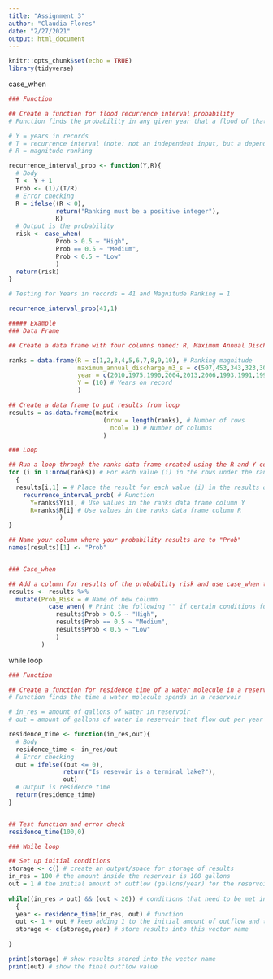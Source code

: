 ```yaml
---
title: "Assignment 3"
author: "Claudia Flores"
date: "2/27/2021"
output: html_document
---
```


```r
knitr::opts_chunk$set(echo = TRUE)
library(tidyverse)
```

case_when
```r
### Function 

## Create a function for flood recurrence interval probability
# Function finds the probability in any given year that a flood of that magnitude will be equaled or exceeded 

# Y = years in records
# T = recurrence interval (note: not an independent input, but a dependent input)
# R = magnitude ranking

recurrence_interval_prob <- function(Y,R){
  # Body 
  T <- Y + 1
  Prob <- (1)/(T/R)
  # Error checking
  R = ifelse((R < 0), 
             return("Ranking must be a positive integer"), 
             R)
  # Output is the probability 
  risk <- case_when(
             Prob > 0.5 ~ "High",
             Prob == 0.5 ~ "Medium",
             Prob < 0.5 ~ "Low"
             )
  return(risk)
}

# Testing for Years in records = 41 and Magnitude Ranking = 1

recurrence_interval_prob(41,1)

##### Example
### Data Frame

## Create a data frame with four columns named: R, Maximum Annual Discharge m^3/s, Year, and Y 

ranks = data.frame(R = c(1,2,3,4,5,6,7,8,9,10), # Ranking magnitude
                   maximum_annual_discharge_m3_s = c(507,453,343,323,300,299,275,260,100,50),
                   year = c(2010,1975,1990,2004,2013,2006,1993,1991,1996,1999),
                   Y = (10) # Years on record
                   )

## Create a data frame to put results from loop
results = as.data.frame(matrix
                          (nrow = length(ranks), # Number of rows
                            ncol= 1) # Number of columns
                          )

### Loop

## Run a loop through the ranks data frame created using the R and Y columns 
for (i in 1:nrow(ranks)) # For each value (i) in the rows under the rank column
  {
  results[i,1] = # Place the result for each value (i) in the results data frame in column 1
    recurrence_interval_prob( # Function
      Y=ranks$Y[i], # Use values in the ranks data frame column Y
      R=ranks$R[i] # Use values in the ranks data frame column R
              )
}

## Name your column where your probability results are to "Prob"
names(results)[1] <- "Prob"


### Case_when 

## Add a column for results of the probability risk and use case_when to determine what the probability risk is based on the parameters of Prob > 0.5 is high, Prob = 0.5 is medium, and Prob < 0.5 is low
results <- results %>% 
  mutate(Prob_Risk = # Name of new column
           case_when( # Print the following "" if certain conditions for Prob results are met
             results$Prob > 0.5 ~ "High",
             results$Prob == 0.5 ~ "Medium",
             results$Prob < 0.5 ~ "Low"
             )
         )

```

while loop
```r
### Function 

## Create a function for residence time of a water molecule in a reservoir 
# Function finds the time a water molecule spends in a reservoir 

# in_res = amount of gallons of water in reservoir 
# out = amount of gallons of water in reservoir that flow out per year

residence_time <- function(in_res,out){
  # Body 
  residence_time <- in_res/out
  # Error checking
  out = ifelse((out <= 0), 
               return("Is resevoir is a terminal lake?"), 
               out)
  # Output is residence time
  return(residence_time)
}


## Test function and error check
residence_time(100,0)

### While loop

## Set up initial conditions
storage <- c() # create an output/space for storage of results 
in_res = 100 # the amount inside the reservoir is 100 gallons
out = 1 # the initial amount of outflow (gallons/year) for the reservoir 
  
while((in_res > out) && (out < 20)) # conditions that need to be met initially or at some point for the loop to run) 
  {
  year <- residence_time(in_res, out) # function
  out <- 1 + out # keep adding 1 to the initial amount of outflow and then on until 20 is reached
  storage <- c(storage,year) # store results into this vector name
  
}

print(storage) # show results stored into the vector name
print(out) # show the final outflow value 
```

